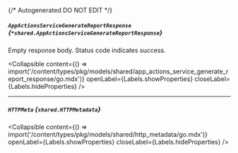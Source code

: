 {/* Autogenerated DO NOT EDIT  */}

##### `AppActionsServiceGenerateReportResponse` *{`*shared.AppActionsServiceGenerateReportResponse`}*
Empty response body. Status code indicates success.

<Collapsible content={() => import('/content/types/pkg/models/shared/app_actions_service_generate_report_response/go.mdx')} openLabel={Labels.showProperties} closeLabel={Labels.hideProperties} />


---
##### `HTTPMeta` *{`shared.HTTPMetadata`}*

<Collapsible content={() => import('/content/types/pkg/models/shared/http_metadata/go.mdx')} openLabel={Labels.showProperties} closeLabel={Labels.hideProperties} />



